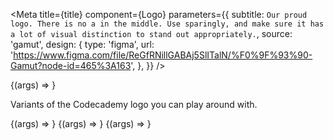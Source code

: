 
<Meta
  title={title}
  component={Logo}
  parameters={{
    subtitle: `Our proud logo. There is no a in the middle. Use sparingly, and make sure
it has a lot of visual distinction to stand out appropriately.`,
    source: 'gamut',
    design: {
      type: 'figma',
      url:
        'https://www.figma.com/file/ReGfRNillGABAj5SlITalN/%F0%9F%93%90-Gamut?node-id=465%3A163',
    },
  }}
/>

<Canvas withSource="open">
  <Story name="Logo">{(args) => <Logo {...args} />}</Story>
</Canvas>

<PropsTable story="Logo" />

Variants of the Codecademy logo you can play around with.

<Canvas>
  <Story name="Default" args={{ variant: 'default' }}>
    {(args) => <Logo {...args} />}
  </Story>
  <Story name="Pro" args={{ variant: 'pro' }}>
    {(args) => <Logo {...args} />}
  </Story>
  <Story name="Mini" args={{ variant: 'mini' }}>
    {(args) => <Logo {...args} />}
  </Story>
</Canvas>
